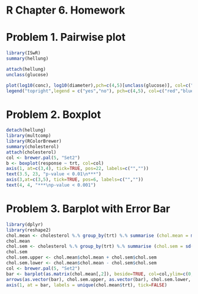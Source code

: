 R Chapter 6. Homework
=====================
# Problem 1. Pairwise plot
```r
library(ISwR)
summary(hellung)

attach(hellung)
unclass(glucose)

plot(log10(conc), log10(diameter),pch=c(4,5)[unclass(glucose)], col=c("red","blue")[unclass(glucose)], cex=1.5)
legend("topright",legend = c("yes","no"), pch=c(4,5), col=c("red","blue"))
```

# Problem 2. Boxplot
```r
detach(hellung)
library(multcomp)
library(RColorBrewer)
summary(cholesterol)
attach(cholesterol)
col <- brewer.pal(5, "Set2")
b <- boxplot(response ~ trt, col=col)
axis(1, at=c(3,4), tick=TRUE, pos=22, labels=c("",""))
text(3.5, 23, "p-value < 0.01\n***")
axis(3,at=c(3,5), tick=TRUE, pos=6, labels=c("",""))
text(4, 4, "***\np-value < 0.001")
```

# Problem 3. Barplot with Error Bar
```r
library(dplyr)
library(reshape2)
chol.mean <- cholesterol %.% group_by(trt) %.% summarise (chol.mean = mean(response))
chol.mean
chol.sem <- cholesterol %.% group_by(trt) %.% summarise (chol.sem = sd(response)/sqrt(n()))
chol.sem
chol.sem.upper <- chol.mean$chol.mean + chol.sem$chol.sem
chol.sem.lower <- chol.mean$chol.mean - chol.sem$chol.sem
col <- brewer.pal(5, "Set2")
bar <- barplot(as.matrix(chol.mean[,2]), beside=TRUE, col=col,ylim=c(0,25))
arrows(as.vector(bar), chol.sem.upper, as.vector(bar), chol.sem.lower, code=3, angle=90, length=0.05)
axis(1, at = bar, labels = unique(chol.mean$trt), tick=FALSE)
```

